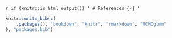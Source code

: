 \backmatter

`r if (knitr::is_html_output()) '
# References {-}
'`

```r
knitr::write_bib(c(
    .packages(), "bookdown", "knitr", "rmarkdown", "MCMCglmm"
), "packages.bib")
```
